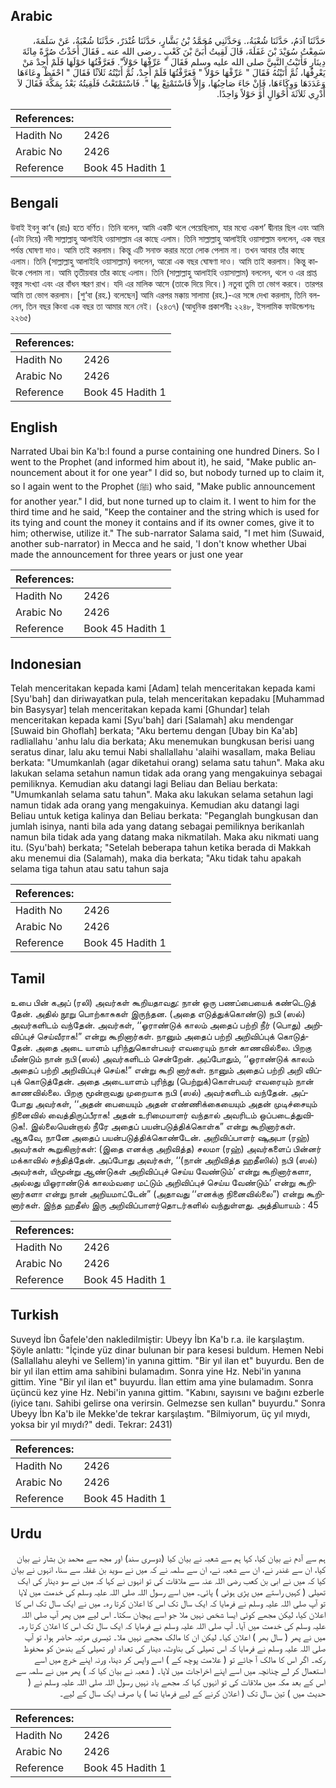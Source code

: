 ## Arabic


<div dir="rtl" lang="ar" style={{fontSize:'larger',backgroundColor:'#f8f9fa',padding:20}}>
حَدَّثَنَا آدَمُ، حَدَّثَنَا شُعْبَةُ،‏.‏ وَحَدَّثَنِي مُحَمَّدُ بْنُ بَشَّارٍ، حَدَّثَنَا غُنْدَرٌ، حَدَّثَنَا شُعْبَةُ، عَنْ سَلَمَةَ، سَمِعْتُ سُوَيْدَ بْنَ غَفَلَةَ، قَالَ لَقِيتُ أُبَىَّ بْنَ كَعْبٍ ـ رضى الله عنه ـ فَقَالَ أَخَذْتُ صُرَّةً مِائَةَ دِينَارٍ فَأَتَيْتُ النَّبِيَّ صلى الله عليه وسلم فَقَالَ ‏"‏ عَرِّفْهَا حَوْلاً‏"‏‏.‏ فَعَرَّفْتُهَا حَوْلَهَا فَلَمْ أَجِدْ مَنْ يَعْرِفُهَا، ثُمَّ أَتَيْتُهُ فَقَالَ ‏"‏ عَرِّفْهَا حَوْلاً ‏"‏ فَعَرَّفْتُهَا فَلَمْ أَجِدْ، ثُمَّ أَتَيْتُهُ ثَلاَثًا فَقَالَ ‏"‏ احْفَظْ وِعَاءَهَا وَعَدَدَهَا وَوِكَاءَهَا، فَإِنْ جَاءَ صَاحِبُهَا، وَإِلاَّ فَاسْتَمْتِعْ بِهَا ‏"‏‏.‏ فَاسْتَمْتَعْتُ فَلَقِيتُهُ بَعْدُ بِمَكَّةَ فَقَالَ لاَ أَدْرِي ثَلاَثَةَ أَحْوَالٍ أَوْ حَوْلاً وَاحِدًا‏.‏
</div>
<div style={{backgroundColor:'#f8f9fa',padding:20, marginBottom: 10}}><table> <thead> <tr> <th>References:</th> <th></th> </tr> </thead> <tbody><tr><td>Hadith No</td><td>2426</td></tr><tr><td>Arabic No</td><td>2426</td></tr><tr><td>Reference</td><td>Book 45 Hadith 1</td></tr></tbody></table></div>

## Bengali


<div dir="ltr" lang="bn" style={{fontSize:'larger',backgroundColor:'#f8f9fa',padding:20}}>
উবাই ইবনু কা‘ব (রাঃ) হতে বর্ণিত। তিনি বলেন, আমি একটি থলে পেয়েছিলাম, যার মধ্যে একশ’ দ্বীনার ছিল এবং আমি (এটা নিয়ে) নবী সাল্লাল্লাহু আলাইহি ওয়াসাল্লাম এর কাছে এলাম। তিনি সাল্লাল্লাহু আলাইহি ওয়াসাল্লাম বললেন, এক বছর পর্যন্ত ঘোষণা দাও। আমি তাই করলাম। কিন্তু এটি সনাক্ত করার মতো লোক পেলাম না। তখন আবার তাঁর কাছে এলাম। তিনি (সাল্লাল্লাহু আলাইহি ওয়াসাল্লাম) বললেন, আরো এক বছর ঘোষণা দাও। আমি তাই করলাম। কিন্তু কাউকে পেলাম না। আমি তৃতীয়বার তাঁর কাছে এলাম। তিনি (সাল্লাল্লাহু আলাইহি ওয়াসাল্লাম) বললেন, থলে ও এর প্রাপ্ত বস্তুর সংখ্যা এবং এর বাঁধন স্মরণ রাখ। যদি এর মালিক আসে (তাকে দিয়ে দিবে।) নতুবা তুমি তা ভোগ করবে। তারপর আমি তা ভোগ করলাম। [শু‘বা (রহ.) বলেছেন] আমি এরপর মক্কায় সালামা (রহ.)-এর সঙ্গে দেখা করলাম, তিনি বললেন, তিন বছর কিংবা এক বছর তা আমার মনে নেই। (২৪৩৭) (আধুনিক প্রকাশনীঃ ২২৪৮, ইসলামিক ফাউন্ডেশনঃ ২২৬৫)
</div>
<div style={{backgroundColor:'#f8f9fa',padding:20, marginBottom: 10}}><table> <thead> <tr> <th>References:</th> <th></th> </tr> </thead> <tbody><tr><td>Hadith No</td><td>2426</td></tr><tr><td>Arabic No</td><td>2426</td></tr><tr><td>Reference</td><td>Book 45 Hadith 1</td></tr></tbody></table></div>

## English


<div dir="ltr" lang="en" style={{fontSize:'larger',backgroundColor:'#f8f9fa',padding:20}}>
Narrated Ubai bin Ka'b:I found a purse containing one hundred Diners. So I went to the Prophet (and informed him about it), he said, "Make public announcement about it for one year" I did so, but nobody turned up to claim it, so I again went to the Prophet (ﷺ) who said, "Make public announcement for another year." I did, but none turned up to claim it. I went to him for the third time and he said, "Keep the container and the string which is used for its tying and count the money it contains and if its owner comes, give it to him; otherwise, utilize it." The sub-narrator Salama said, "I met him (Suwaid, another sub-narrator) in Mecca and he said, 'I don't know whether Ubai made the announcement for three years or just one year
</div>
<div style={{backgroundColor:'#f8f9fa',padding:20, marginBottom: 10}}><table> <thead> <tr> <th>References:</th> <th></th> </tr> </thead> <tbody><tr><td>Hadith No</td><td>2426</td></tr><tr><td>Arabic No</td><td>2426</td></tr><tr><td>Reference</td><td>Book 45 Hadith 1</td></tr></tbody></table></div>

## Indonesian


<div dir="ltr" lang="id" style={{fontSize:'larger',backgroundColor:'#f8f9fa',padding:20}}>
Telah menceritakan kepada kami [Adam] telah menceritakan kepada kami [Syu'bah] dan diriwayatkan pula, telah menceritakan kepadaku [Muhammad bin Basysyar] telah menceritakan kepada kami [Ghundar] telah menceritakan kepada kami [Syu'bah] dari [Salamah] aku mendengar [Suwaid bin Ghoflah] berkata; "Aku bertemu dengan [Ubay bin Ka'ab] radliallahu 'anhu lalu dia berkata; Aku menemukan bungkusan berisi uang seratus dinar, lalu aku temui Nabi shallallahu 'alaihi wasallam, maka Beliau berkata: "Umumkanlah (agar diketahui orang) selama satu tahun". Maka aku lakukan selama setahun namun tidak ada orang yang mengakuinya sebagai pemiliknya. Kemudian aku datangi lagi Beliau dan Beliau berkata: "Umumkanlah selama satu tahun". Maka aku lakukan selama setahun lagi namun tidak ada orang yang mengakuinya. Kemudian aku datangi lagi Beliau untuk ketiga kalinya dan Beliau berkata: "Peganglah bungkusan dan jumlah isinya, nanti bila ada yang datang sebagai pemiliknya berikanlah namun bila tidak ada yang datang maka nikmatilah. Maka aku nikmati uang itu. (Syu'bah) berkata; "Setelah beberapa tahun ketika berada di Makkah aku menemui dia (Salamah), maka dia berkata; "Aku tidak tahu apakah selama tiga tahun atau satu tahun saja
</div>
<div style={{backgroundColor:'#f8f9fa',padding:20, marginBottom: 10}}><table> <thead> <tr> <th>References:</th> <th></th> </tr> </thead> <tbody><tr><td>Hadith No</td><td>2426</td></tr><tr><td>Arabic No</td><td>2426</td></tr><tr><td>Reference</td><td>Book 45 Hadith 1</td></tr></tbody></table></div>

## Tamil


<div dir="ltr" lang="ta" style={{fontSize:'larger',backgroundColor:'#f8f9fa',padding:20}}>
உபை பின் கஅப் (ரலி) அவர்கள் கூறியதாவது: நான் ஒரு பணப்பையைக் கண்டெடுத் தேன். அதில் நூறு பொற்காசுகள் இருந்தன. (அதை எடுத்துக்கொண்டு) நபி (ஸல்) அவர்களிடம் வந்தேன். அவர்கள், ‘‘ஓராண்டுக் காலம் அதைப் பற்றி நீர் (பொது) அறிவிப்புச் செய்வீராக!” என்று கூறினார்கள். நானும் அதைப் பற்றி அறிவிப்புக் கொடுத்தேன். அதை அடை யாளம் புரிந்துகொள்பவர் எவரையும் நான் காணவில்லை. பிறகு மீண்டும் நான் நபி (ஸல்) அவர்களிடம் சென்றேன். அப்போதும், ‘‘ஓராண்டுக் காலம் அதைப் பற்றி அறிவிப்புச் செய்க!” என்று கூறி னார்கள். நானும் அதைப் பற்றி அறி விப்புக் கொடுத்தேன். அதை அடையாளம் புரிந்து (பெற்றுக்)கொள்பவர் எவரையும் நான் காணவில்லை. பிறகு மூன்றாவது முறையாக நபி (ஸல்) அவர்களிடம் வந்தேன். அப்போது அவர்கள், ‘‘அதன் பையையும் அதன் எண்ணிக்கையையும் அதன் முடிச்சையும் நினைவில் வைத்திருப்பீராக! அதன் உரிமையாளர் வந்தால் அவரிடம் ஒப்படைத்துவிடுக!. இல்லையென்றால் நீரே அதைப் பயன்படுத்திக்கொள்க” என்று கூறினார்கள். ஆகவே, நானே அதைப் பயன்படுத்திக்கொண்டேன். அறிவிப்பாளர் ஷுஅபா (ரஹ்) அவர்கள் கூறுகிறார்கள்: (இதை எனக்கு அறிவித்த) சலமா (ரஹ்) அவர்களைப் பின்னர் மக்காவில் சந்தித்தேன். அப்போது அவர்கள், ‘‘(நான் அறிவித்த ஹதீஸில்) நபி (ஸல்) அவர்கள், யிமூன்று ஆண்டுகள் அறிவிப்புச் செய்ய வேண்டும்’ என்று கூறினார்களா, அல்லது யிஓராண்டுக் காலம்வரை மட்டும் அறிவிப்புச் செய்ய வேண்டும்’ என்று கூறினார்களா என்று நான் அறியமாட்டேன்” (அதாவது ‘‘எனக்கு நினைவில்லை”) என்று கூறினார்கள். இந்த ஹதீஸ் இரு அறிவிப்பாளர்தொடர்களில் வந்துள்ளது. அத்தியாயம் : 45
</div>
<div style={{backgroundColor:'#f8f9fa',padding:20, marginBottom: 10}}><table> <thead> <tr> <th>References:</th> <th></th> </tr> </thead> <tbody><tr><td>Hadith No</td><td>2426</td></tr><tr><td>Arabic No</td><td>2426</td></tr><tr><td>Reference</td><td>Book 45 Hadith 1</td></tr></tbody></table></div>

## Turkish


<div dir="ltr" lang="tr" style={{fontSize:'larger',backgroundColor:'#f8f9fa',padding:20}}>
Suveyd İbn Ğafele'den nakledilmiştir: Ubeyy İbn Ka'b r.a. ile karşılaştım. Şöyle anlattı: "İçinde yüz dinar bulunan bir para kesesi buldum. Hemen Nebi (Sallallahu aleyhi ve Sellem)'in yanına gittim. "Bir yıl ilan et" buyurdu. Ben de bir yıl ilan ettim ama sahibini bulamadım. Sonra yine Hz. Nebi'in yanına gittim. Yine "Bir yıl ilan et" buyurdu. İlan ettim ama yine bulamadım. Sonra üçüncü kez yine Hz. Nebi'in yanına gittim. "Kabını, sayısını ve bağını ezberle (iyice tanı. Sahibi gelirse ona verirsin. Gelmezse sen kullan" buyurdu." Sonra Ubeyy İbn Ka'b ile Mekke'de tekrar karşılaştım. "Bilmiyorum, üç yıl mıydı, yoksa bir yıl mıydı?" dedi. Tekrar: 2431)
</div>
<div style={{backgroundColor:'#f8f9fa',padding:20, marginBottom: 10}}><table> <thead> <tr> <th>References:</th> <th></th> </tr> </thead> <tbody><tr><td>Hadith No</td><td>2426</td></tr><tr><td>Arabic No</td><td>2426</td></tr><tr><td>Reference</td><td>Book 45 Hadith 1</td></tr></tbody></table></div>

## Urdu


<div dir="rtl" lang="ur" style={{fontSize:'larger',backgroundColor:'#f8f9fa',padding:20}}>
ہم سے آدم نے بیان کیا، کہا ہم سے شعبہ نے بیان کیا (دوسری سند) اور مجھ سے محمد بن بشار نے بیان کیا، ان سے غندر نے، ان سے شعبہ نے، ان سے سلمہ نے کہ میں نے سوید بن غفلہ سے سنا، انہوں نے بیان کیا کہ میں نے ابی بن کعب رضی اللہ عنہ سے ملاقات کی تو انہوں نے کہا کہ میں نے سو دینار کی ایک تھیلی ( کہیں راستے میں پڑی ہوئی ) پائی۔ میں اسے رسول اللہ صلی اللہ علیہ وسلم کی خدمت میں لایا تو آپ صلی اللہ علیہ وسلم نے فرمایا کہ ایک سال تک اس کا اعلان کرتا رہ۔ میں نے ایک سال تک اس کا اعلان کیا، لیکن مجھے کوئی ایسا شخص نہیں ملا جو اسے پہچان سکتا۔ اس لیے میں پھر آپ صلی اللہ علیہ وسلم کی خدمت میں آیا۔ آپ صلی اللہ علیہ وسلم نے فرمایا کہ ایک سال تک اس کا اعلان کرتا رہ۔ میں نے پھر ( سال بھر ) اعلان کیا۔ لیکن ان کا مالک مجھے نہیں ملا۔ تیسری مرتبہ حاضر ہوا، تو آپ صلی اللہ علیہ وسلم نے فرمایا کہ اس تھیلی کی بناوٹ، دینار کی تعداد اور تھیلی کے بندھن کو محفوظ رکھ۔ اگر اس کا مالک آ جائے تو ( علامت پوچھ کے ) اسے واپس کر دینا، ورنہ اپنے خرچ میں اسے استعمال کر لے چنانچہ میں اسے اپنے اخراجات میں لایا۔ ( شعبہ نے بیان کیا کہ ) پھر میں نے سلمہ سے اس کے بعد مکہ میں ملاقات کی تو انہوں کہا کہ مجھے یاد نہیں رسول اللہ صلی اللہ علیہ وسلم نے ( حدیث میں ) تین سال تک ( اعلان کرنے کے لیے فرمایا تھا ) یا صرف ایک سال کے لیے۔
</div>
<div style={{backgroundColor:'#f8f9fa',padding:20, marginBottom: 10}}><table> <thead> <tr> <th>References:</th> <th></th> </tr> </thead> <tbody><tr><td>Hadith No</td><td>2426</td></tr><tr><td>Arabic No</td><td>2426</td></tr><tr><td>Reference</td><td>Book 45 Hadith 1</td></tr></tbody></table></div>